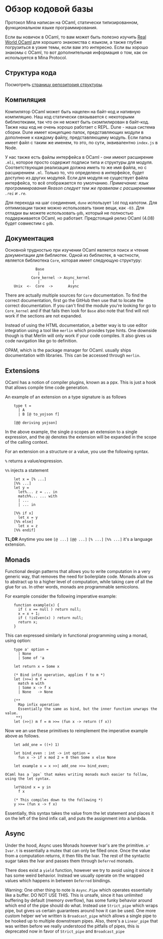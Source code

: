
# Обзор кодовой базы

Протокол Mina написан на OCaml, статически типизированном, функциональном языке программирования.

Если вы новичок в OCaml, то вам может быть полезно изучить [Real World OCaml](https://realworldocaml.org/) для хорошего знакомства с языком, а также глубже погрузиться в узкие темы, если вам это интересно.
Если вы хорошо знакомы с OCaml, то вот дополнительная информация о том, как он используется в Mina Protocol.

## Структура кода

Посмотреть [страницу репозитория структуры](/docs/developers/directory-structure/).

## Компиляция

Компилятор OCaml может быть нацелен на байт-код и нативную компиляцию. Наш код статически связывается с некоторыми библиотеками, так что он не может быть скомпилирован в байт-код. Также наш код не очень хорошо работает с REPL. Dune - наша система сборки. Dune имеет концепцию папок, представляющих модули в дополнение к каждому файлу, представляющему модуль. Если папка имеет файл с таким же именем, то это, по сути, эквивалентно `index.js` в Node.

У нас также есть файлы интерфейса в OCaml - они имеют расширение `.mli`, которое просто содержит подписи типа и структуры для модуля. Соответствующая реализация должна иметь то же имя файла, но с расширением `.ml`. Только то, что определено в интерфейсе, будет доступно из других модулей. Если для модуля не существует файла интерфейса, то всё отображается по умолчанию. _Примечание: язык программирования Reason следует тем же правилам с расширениями `.rei` и `.re`._

Для перехода на шаг соединения, `dune` использует `ldd` под капотом. Для оптимизации также можно использовать такие вещи, как `-O3`. Для отладки вы можете использовать `gdb`, который не полностью поддерживается OCaml, но работает. Предстоящий релиз OCaml (4.08) будет совместим с `gdb`.

## Документация

Основной трудностью при изучении OCaml является поиск и чтение документации для библиотек. Одной из библиотек, в частности, является библиотека `Core`, которая имеет следующую структуру:

```
              Base
               |
            Core_kernel -> Async_kernel
               |               |
    Unix  <-  Core  ->       Async
```

There are actually multiple sources for `Core` documentation. To find the correct documentation, first go the GitHub then use that to locate the correct documentation. If you can't find the module you're looking for go to `Core_kernel` and if that fails then look for `Base` also note that find will not work if the sections are not expanded.

Instead of using the HTML documentation, a better way is to use editor integration using a tool like `merlin` which provides type hints. One downside though is that Merlin will only work if your code compiles. It also gives us code navigation like go to definition.

OPAM, which is the package manager for OCaml. usually ships documentation with libraries. This can be accessed through `merlin`.

## Extensions

OCaml has a notion of compiler plugins, known as a ppx. This is just a hook that allows compile time code generation.

An example of an extension on a type signature is as follows

```
    type t =
      | A
      | B [@ to_yojson f]

    [@@ deriving yojson]
```

In the above example, the single `@` scopes an extension to a single expression, and the `@@` denotes the extension will be expanded in the scope of the calling context.

For an extension on a structure or a value, you use the following syntax.

`%` returns a value/expression.

`%%` injects a statement

```
    let x = [% ...]
    [%% ...]
    let y =
      let%... z = ... in
      match%... ... with
      | ...
      | ... in

    [%% if x]
      let x = y
    [%% else]
      let x = z
    [%% endif]
```

**TL;DR** Anytime you see `[@ ...]` `[@@ ...]` `[% ...]` `[%% ...]` it's a language extension.

## Monads

Functional design patterns that allows you to write computation in a very generic way, that removes the need for boilerplate code. Monads allow us to abstract up to a higher level of computation, while taking care of all the glue for us. In other words, monads are programmable semicolons.

For example consider the following imperative example:

```
    function example(x) {
      if ( x == null ) return null;
      x = x + 1;
      if ( !isEven(x) ) return null;
      return x;
    }
```

This can expressed similarly in functional programming using a monad, using option:

```
    type a' option =
      | None
      | Some of 'a

    let return x = Some x

    (* Bind infix operation, applies f to m *)
    let (>>=) m f =
      match m with
      | Some x -> f x
      | None   -> None

    (**
      Map infix operation
      Essentially the same as bind, but the inner function unwraps the value.
     **)
    let (>>|) m f = m >>= (fun x -> return (f x))
```

Now we an use these primitives to reimplement the imperative example above as follows.

```
    let add_one = ((+) 1)

    let bind_even : int -> int option =
      fun x -> if x mod 2 = 0 then Some x else None

    let example x = x >>| add_one >>= bind_even;

OCaml has a `ppx` that makes writing monads much easier to follow, using the let syntax.

    let%bind x = y in
      f x

    (* This compiles down to the following *)
    y >>= (fun x -> f x)
```

Essentially, this syntax takes the value from the let statement and places it on the left of the bind infix call, and puts the assignment into a lambda.

## Async

Under the hood, Async uses Monads however Ivar's are the primitive. `a' Ivar.t` is essentially a mutex that can only be filled once. Once the value from a computation returns, it then fills the Ivar. The rest of the syntactic sugar takes the Ivar and passes them through `Deferred` monads.

There does exist a `yield` function, however we try to avoid using it since it has some weird behavior. Instead we usually operate on the wrapped values which happens in between `Deferred` bindings.

Warning: One other thing to note is `Async.Pipe` which operates essentially like a buffer. DO NOT USE THIS. This is unsafe, since it has unlimited buffering by default (memory overflow), has some funky behavior around which end of the pipe should do what. Instead use `Strict_pipe` which wraps pipe, but gives us certain guarantees around how it can be used. One more custom helper we've written is `Broadcast_pipe` which allows a single pipe to be hooked up to multiple downstream pipes. Also, there's a `Linear_pipe` that was written before we really understood the pitfalls of pipes, this is deprecated now in favor of `Strict_pipe` and `Broadcast_pipe`
